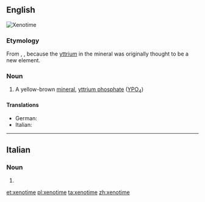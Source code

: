 ==English==
[[Image:Xenotime_Yttrium_phosphate_Trout_Creek_Pass_Chaffee_County_Colorado_1929.jpg|thumb|Xenotime]]
{{wikipedia}}
===Etymology===
From {{etyl|grc|en}} {{term|κενός|lang=grc||vain}}, {{term|τιμή|lang=grc||honour}}, because the [[yttrium]] in the mineral was originally thought to be a new element.

===Noun===
{{en-noun|~}}

# {{context|mineralogy|lang=en}} A yellow-brown [[mineral]], [[yttrium phosphate]] ([[yttrium|Y]][[phosphorus|P]][[oxygen|O]]<sub>4</sub>)

====Translations====
{{trans-top|a yellow-brown mineral}}
* German: {{t+|de|Xenotim|m}}
* Italian: {{t|it|xenotima|f}}
{{trans-mid}}
{{trans-bottom}}

----

==Italian==

===Noun===
{{head|it|noun plural form|g=f}}

# {{plural of|xenotima|lang=it}}

[[et:xenotime]]
[[pl:xenotime]]
[[ta:xenotime]]
[[zh:xenotime]]